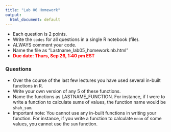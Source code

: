 ```yaml
---
title: "Lab 06 Homework"
output:
  html_document: default
---
```


- Each question is 2 points.
- Write the `codes` for all questions in a single R notebook (file).
- ALWAYS comment your code.
- Name the file as "Lastname_lab05_homework.nb.html"
- **<span style="color:red"> Due date: Thurs, Sep 26, 1:40 pm EST</span>**

### Questions

- Over the course of the last few lectures you have used several in-built functions in R. 
- Write your own version of any 5 of these functions. 
- Name the functions as LASTNAME_FUNCTION. For instance, if I were to write a function to calculate sums of values, the function name would be `shah_sum`.
- Important note: You cannot use any in-built functions in writing your function. For instance, if you write a function to calculate `mean` of some values, you cannot use the `sum` function.
